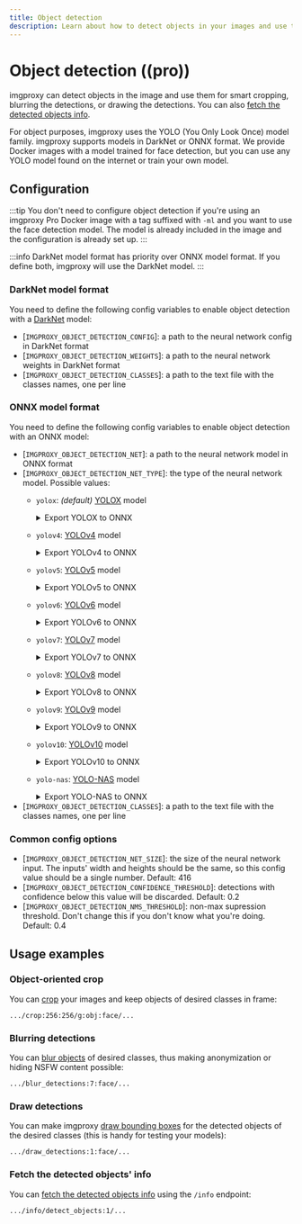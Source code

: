 ```yaml
---
title: Object detection
description: Learn about how to detect objects in your images and use them with imgproxy
---
```


# Object detection ((pro))

imgproxy can detect objects in the image and use them for smart cropping, blurring the detections, or drawing the detections. You can also [fetch the detected objects info](../usage/getting_info.mdx#detect-objects).

For object purposes, imgproxy uses the YOLO (You Only Look Once) model family. imgproxy supports models in DarkNet or ONNX format. We provide Docker images with a model trained for face detection, but you can use any YOLO model found on the internet or train your own model.

## Configuration

:::tip
You don't need to configure object detection if you're using an imgproxy Pro Docker image with a tag suffixed with `-ml` and you want to use the face detection model. The model is already included in the image and the configuration is already set up.
:::

:::info
DarkNet model format has priority over ONNX model format. If you define both, imgproxy will use the DarkNet model.
:::

### DarkNet model format

You need to define the following config variables to enable object detection with a [DarkNet](https://github.com/AlexeyAB/darknet) model:

* [`IMGPROXY_OBJECT_DETECTION_CONFIG`]: a path to the neural network config in DarkNet format
* [`IMGPROXY_OBJECT_DETECTION_WEIGHTS`]: a path to the neural network weights in DarkNet format
* [`IMGPROXY_OBJECT_DETECTION_CLASSES`]: a path to the text file with the classes names, one per line

### ONNX model format

You need to define the following config variables to enable object detection with an ONNX model:

* [`IMGPROXY_OBJECT_DETECTION_NET`]: a path to the neural network model in ONNX format
* [`IMGPROXY_OBJECT_DETECTION_NET_TYPE`]: the type of the neural network model. Possible values:
  * `yolox`: _(default)_ [YOLOX](https://github.com/Megvii-BaseDetection/YOLOX) model
    <details>
      <summary>Export YOLOX to ONNX</summary>

      ```bash
      python tools/export_onnx.py \
        -f /path/to/experiment.py \
        -c /path/to/checkpoint.pth \
        --output-name /path/to/output.onnx \
        --decode_in_inference
      ```
    </details>
  * `yolov4`: [YOLOv4](https://github.com/Tianxiaomo/pytorch-YOLOv4) model
    <details>
      <summary>Export YOLOv4 to ONNX</summary>

      ```bash
      pip install onnxruntime

      python demo_pytorch2onnx.py <weight_file> <image_path> <batch_size> <n_classes> <input_width> <input_height>

      # Example
      python demo_pytorch2onnx.py yolov4.pth dog.jpg 1 80 416 416
      ```
    </details>
  * `yolov5`: [YOLOv5](https://github.com/ultralytics/yolov5) model
    <details>
      <summary>Export YOLOv5 to ONNX</summary>

      ```bash
      # Export with FP32 precision
      python export.py \
        --weights yolov5s.pt \
        --include onnx \
        --simplify

      # Export with FP16 precision (CUDA-compatible GPU is required)
      python export.py \
        --weights yolov5s.pt \
        --include onnx \
        --simplify \
        --half
      ```
    </details>
  * `yolov6`: [YOLOv6](https://github.com/meituan/YOLOv6) model
    <details>
      <summary>Export YOLOv6 to ONNX</summary>

      ```bash
      # Export with FP32 precision
      python deploy/ONNX/export_onnx.py \
        --weights yolov6s.pt \
        --img 640 \
        --batch 1 \
        --simplify

      # Export with FP16 precision (CUDA-compatible GPU is required)
      python deploy/ONNX/export_onnx.py \
        --weights yolov6s.pt \
        --img 640 \
        --batch 1 \
        --simplify \
        --half
      ```
    </details>
  * `yolov7`: [YOLOv7](https://github.com/WongKinYiu/yolov7) model
    <details>
      <summary>Export YOLOv7 to ONNX</summary>

      ```bash
      # Export with FP32 precision
      python export.py \
        --weights yolov7-tiny.pt \
        --grid \
        --simplify \
        --img-size 640 640 \
        --max-wh 640

      # Export with FP16 precision (CUDA-compatible GPU is required)
      python export.py \
        --weights yolov7-tiny.pt \
        --grid \
        --simplify \
        --img-size 640 640 \
        --max-wh 640 \
        --fp16
      ```
    </details>
  * `yolov8`: [YOLOv8](https://github.com/ultralytics/ultralytics) model
    <details>
      <summary>Export YOLOv8 to ONNX</summary>

      ```bash
      pip install ultralytics

      # Export with FP32 precision
      yolo export \
        model=yolov8n.pt \
        format=onnx \
        simplify=True

      # Export with FP16 precision (CUDA-compatible GPU is required)
      yolo export \
        model=yolov8n.pt \
        format=onnx \
        simplify=True \
        half=True
      ```
    </details>
  * `yolov9`: [YOLOv9](https://github.com/WongKinYiu/yolov9) model
    <details>
      <summary>Export YOLOv9 to ONNX</summary>

      ```bash
      # Export with FP32 precision
      python export.py \
        --weights yolov9-s.pt \
        --include onnx \
        --simplify

      # Export with FP16 precision (CUDA-compatible GPU is required)
      python export.py \
        --weights yolov9-s.pt \
        --include onnx \
        --simplify \
        --half
      ```
    </details>
  * `yolov10`: [YOLOv10](https://github.com/THU-MIG/yolov10) model
    <details>
      <summary>Export YOLOv10 to ONNX</summary>

      Unfortunately, the export script from the original YOLOv10 repository adds NMS and other postprocessing operations to the model and doesn't allow to disable them. You can apply a patch to the YOLOv10 code to fix this issue:

      ```bash
      curl -Ls https://gist.githubusercontent.com/DarthSim/216551dfd58e5628290e90c1d358704b/raw/27a828a48c84f93e0e70b14923bf697541ebe5a1/yolov10.patch | git apply
      ```

      ...and then export the model:

      ```bash
      # Export with FP32 precision
      python export_opencv.py \
        --weights yolov10s.pt \
        --imgsz 640 640

      # Export with FP16 precision (CUDA-compatible GPU is required)
      python export_opencv.py \
        --weights yolov10s.pt \
        --imgsz 640 640 \
        --half
      ```
    </details>
  * `yolo-nas`: [YOLO-NAS](https://github.com/Deci-AI/super-gradients) model
    <details>
      <summary>Export YOLO-NAS to ONNX</summary>

      ```python
      from super_gradients.training import models
      from super_gradients.common.object_names import Models
      from super_gradients.conversion import DetectionOutputFormatMode
      from super_gradients.conversion.conversion_enums import ExportQuantizationMode

      # Load the model from the SuperGradients model zoo
      model = models.get(
        Models.YOLO_NAS_S,
        pretrained_weights="coco"
      )
      # Or load the model from a checkpoint
      model = models.get(
        Models.YOLO_NAS_S,
        num_classes=80,
        checkpoint_path=f"neural-yolo_nas_s.pth"
      )

      model.eval()
      model.prep_model_for_conversion(input_size=[1, 3, 640, 640])

      # Disable preprocessing and postprocessing since imgproxy will handle it
      model.export(
        "/content/yolo_nas_s.onnx",
        preprocessing=False,
        postprocessing=False,
        output_predictions_format=DetectionOutputFormatMode.FLAT_FORMAT,
        input_image_shape=[640, 640],
        quantization_mode=ExportQuantizationMode.FP16,
      )
      ```
    </details>
* [`IMGPROXY_OBJECT_DETECTION_CLASSES`]: a path to the text file with the classes names, one per line

### Common config options

* [`IMGPROXY_OBJECT_DETECTION_NET_SIZE`]: the size of the neural network input. The inputs' width and heights should be the same, so this config value should be a single number. Default: 416
* [`IMGPROXY_OBJECT_DETECTION_CONFIDENCE_THRESHOLD`]: detections with confidence below this value will be discarded. Default: 0.2
* [`IMGPROXY_OBJECT_DETECTION_NMS_THRESHOLD`]: non-max supression threshold. Don't change this if you don't know what you're doing. Default: 0.4

## Usage examples
### Object-oriented crop

You can [crop](../usage/processing.mdx#crop) your images and keep objects of desired classes in frame:

```imgproxy_url
.../crop:256:256/g:obj:face/...
```

### Blurring detections

You can [blur objects](../usage/processing.mdx#blur-detections) of desired classes, thus making anonymization or hiding NSFW content possible:

```imgproxy_url
.../blur_detections:7:face/...
```

### Draw detections

You can make imgproxy [draw bounding boxes](../usage/processing.mdx#draw-detections) for the detected objects of the desired classes (this is handy for testing your models):

```imgproxy_url
.../draw_detections:1:face/...
```

### Fetch the detected objects' info

You can [fetch the detected objects info](../usage/getting_info.mdx#detect-objects) using the `/info` endpoint:

```imgproxy_url
.../info/detect_objects:1/...
```
